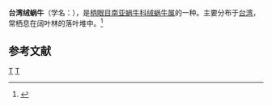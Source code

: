 {{Speciesbox
| taxon = Trichochloritis hungerfordianus
| binomial_authority = (Moellendorff, 1884)
}}
'''台湾绒蜗牛'''（学名：''{{lang|la|Trichochloritis hungerfordianus}}''），是[[柄眼目|柄眼目]][[南亚蜗牛科|南亚蜗牛科]][[绒蜗牛属|绒蜗牛属]]的一种。主要分布于[[台湾|台湾]]，常栖息在阔叶林的落叶堆中。<ref>{{cite web|url=http://shell.sinica.edu.tw/chinese/shellbase_detail.php?science_no=2024|title=国际贝库：台湾绒蜗牛|publisher=台湾贝类资料库|accessdate=2009-08-11|archive-date=2016-03-04|archive-url=https://web.archive.org/web/20160304101344/http://shell.sinica.edu.tw/chinese/shellbase_detail.php?science_no=2024|dead-url=no}}</ref>

== 参考文献 ==
{{reflist}}

{{Taxonbar}}
[[Category:1884年描述的动物|T]]
[[Category:绒蜗牛属|T]]